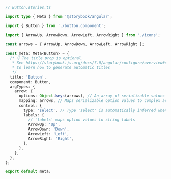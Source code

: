 ```ts
// Button.stories.ts

import type { Meta } from '@storybook/angular';

import { Button } from './button.component';

import { ArrowUp, ArrowDown, ArrowLeft, ArrowRight } from './icons';

const arrows = { ArrowUp, ArrowDown, ArrowLeft, ArrowRight };

const meta: Meta<Button> = {
  /* 👇 The title prop is optional.
   * See https://storybook.js.org/docs/7.0/angular/configure/overview#configure-story-loading
   * to learn how to generate automatic titles
   */
  title: 'Button',
  component: Button,
  argTypes: {
    arrow: {
      options: Object.keys(arrows), // An array of serializable values
      mapping: arrows, // Maps serializable option values to complex arg values
      control: {
        type: 'select', // Type 'select' is automatically inferred when 'options' is defined
        labels: {
          // 'labels' maps option values to string labels
          ArrowUp: 'Up',
          ArrowDown: 'Down',
          ArrowLeft: 'Left',
          ArrowRight: 'Right',
        },
      },
    },
  },
};

export default meta;
```
